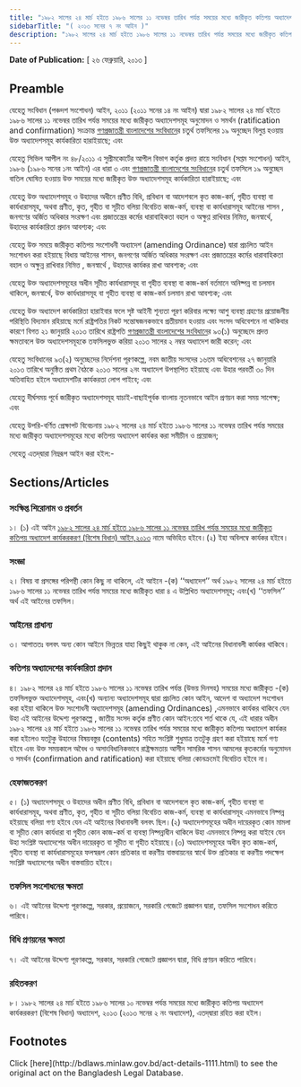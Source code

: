 ```yaml
---
title: "১৯৮২ সালের ২৪ মার্চ হইতে ১৯৮৬ সালের ১১ নভেম্বর তারিখ পর্যন্ত সময়ের মধ্যে জারীকৃত কতিপয় অধ্যাদেশ কার্যকরকরণ (বিশেষ বিধান) আইন,২০১৩"
sidebarTitle: "( ২০১৩ সনের ৭ নং আইন )"
description: "১৯৮২ সালের ২৪ মার্চ হইতে ১৯৮৬ সালের ১১ নভেম্বর তারিখ পর্যন্ত সময়ের মধ্যে জারীকৃত কতিপয় অধ্যাদেশ কার্যকর করিবার লক্ষ্যে প্রণীত আইন"
---
```


**Date of Publication:** [ ২৬ ফেব্রুয়ারি, ২০১৩ ]

## Preamble

যেহেতু সংবিধান (পঞ্চদশ সংশোধন) আইন, ২০১১ (২০১১ সনের ১৪ নং আইন) দ্বারা ১৯৮২ সালের ২৪ মার্চ হইতে ১৯৮৬ সালের ১১ নভেম্বর তারিখ পর্যন্ত সময়ের মধ্যে জারীকৃত অধ্যাদেশসমূহ অনুমোদন ও সমর্থন (ratification and confirmation) সংক্রান্ত [গণপ্রজাতন্ত্রী বাংলাদেশের সংবিধান](/act-957.html "গণপ্রজাতন্ত্রী বাংলাদেশের সংবিধান")ের চতুর্থ তফসিলের ১৯ অনুচ্ছেদ বিলুপ্ত হওয়ায় উক্ত অধ্যাদেশসমূহ কার্যকারিতা হারাইয়াছে; এবং

যেহেতু সিভিল আপীল নং ৪৮/২০১১ এ সুপ্রীমকোর্টের আপীল বিভাগ কর্তৃক প্রদত্ত রায়ে সংবিধান (সপ্তম সংশোধন) আইন, ১৯৮৬ (১৯৮৬ সনের ১নং আইন) এর ধারা ৩ এবং [গণপ্রজাতন্ত্রী বাংলাদেশের সংবিধান](/act-957.html "গণপ্রজাতন্ত্রী বাংলাদেশের সংবিধান")ের চতুর্থ তফসিলে ১৯ অনু্চ্ছেদ বাতিল ঘোষিত হওয়ায় উক্ত সময়ের মধ্যে জারীকৃত উক্ত অধ্যাদেশসমূহ কার্যকারিতা হারাইয়াছে; এবং

যেহেতু উক্ত অধ্যাদেশসমূহ ও উহাদের অধীনে প্রণীত বিধি, প্রবিধান বা আদেশবলে কৃত কাজ-কর্ম, গৃহীত ব্যবস্থা বা কার্যধারাসমূহ, অথবা প্রণীত, কৃত, গৃহীত বা সূচীত বলিয়া বিবেচিত কাজ-কর্ম, ব্যবস্থা বা কার্যধারাসমূহ আইনের শাসন , জনগণের অর্জিত অধিকার সংরক্ষণ এবং প্রজাতন্ত্রের কর্মের ধারাবাহিকতা বহাল ও অক্ষুণ্ণ রাখিবার নিমিত্ত, জনস্বার্থে, উহাদের কার্যকারিতা প্রদান আবশ্যক; এবং

যেহেতু উক্ত সময়ে জারীকৃত কতিপয় সংশোধনী অধ্যাদেশ (amending Ordinance) দ্বারা প্রচলিত আইন সংশোধন করা হইয়াছে বিধায় আইনের শাসন, জনগণের অর্জিত অধিকার সংরক্ষণ এবং প্রজাতন্ত্রের কর্মের ধারাবাহিকতা বহাল ও অক্ষুন্ন রাখিবার নিমিত্ত , জনস্বার্থে , উহাদের কার্যকর রাখা আবশ্যক; এবং

যেহেতু উক্ত অধ্যাদেশসমূহের অধীন সূচীত কার্যধারাসমূহ বা গৃহীত ব্যবস্থা বা কাজ-কর্ম বর্তমানে অনিষ্পন্ন বা চলমান থাকিলে, জনস্বার্থে, উক্ত কার্যধারাসমূহ বা গৃহীত ব্যবস্থা বা কাজ-কর্ম চলমান রাখা আবশ্যক; এবং

যেহেতু উক্ত অধ্যাদেশ কার্যকারিতা হারাইবার ফলে সৃষ্ট আইনী শূন্যতা পূরণ করিবার লক্ষ্যে আশু ব্যবস্থা গ্রহণের প্রয়োজনীয় পরিস্থিতি বিদ্যমান রহিয়াছে মর্মে রাষ্ট্রপতির নিকট সন্তোষজনকভাবে প্রতীয়মান হওয়ায় এবং সংসদ অধিবেশনে না থাকিবার কারণে বিগত ২১ জানুয়ারি ২০১৩ তারিখে রাষ্ট্রপতি [গণপ্রজাতন্ত্রী বাংলাদেশের সংবিধান](/act-957.html "গণপ্রজাতন্ত্রী বাংলাদেশের সংবিধান")ের ৯৩(১) অনুচ্ছেদে প্রদত্ত ক্ষমতাবলে উক্ত অধ্যাদেশসমূহকে তফসিলভুক্ত করিয়া ২০১৩ সালের ২ নম্বর অধ্যাদেশ জারী করেন; এবং

যেহেতু সংবিধানের ৯৩(২) অনুচ্ছেদের নির্দেশনা পূরণকল্পে, নবম জাতীয় সংসদের ১৬তম অধিবেশনের ২৭ জানুয়ারি ২০১৩ তারিখে অনুষ্ঠিত প্রথম বৈঠকে ২০১৩ সালের ২নং অধ্যাদেশ উপস্থাপিত হইয়াছে এবং উহার পরবর্তী ৩০ দিন অতিবাহিত হইলে অধ্যাদেশটির কার্যকরতা লোপ পাইবে; এবং

যেহেতু দীর্ঘসময় পূর্বে জারীকৃত অধ্যাদেশসমূহ যাচাই-বাছাইপূর্বক বাংলায় নূতনভাবে আইন প্রণয়ন করা সময় সাপেক্ষ; এবং

যেহেতু উপরি-বর্ণিত প্রেক্ষাপট বিবেচনায় ১৯৮২ সালের ২৪ মার্চ হইতে ১৯৮৬ সালের ১১ নভেম্বর তারিখ পর্যন্ত সময়ের মধ্যে জারীকৃত অধ্যাদেশসমূহের মধ্যে কতিপয় অধ্যাদেশ কার্যকর করা সমীচীন ও প্রয়োজন;

সেহেতু এতদ্‌দ্বারা নিম্নরূপ আইন করা হইল:-

## Sections/Articles

### সংক্ষিপ্ত শিরোনাম ও প্রবর্তন

১। (১) এই আইন [১৯৮২ সালের ২৪ মার্চ হইতে ১৯৮৬ সালের ১১ নভেম্বর তারিখ পর্যন্ত সময়ের মধ্যে জারীকৃত কতিপয় অধ্যাদেশ কার্যকরকরণ (বিশেষ বিধান) আইন,২০১৩](/laws/act-1111 "১৯৮২ সালের ২৪ মার্চ হইতে ১৯৮৬ সালের ১১ নভেম্বর তারিখ পর্যন্ত সময়ের মধ্যে জারীকৃত কতিপয় অধ্যাদেশ কার্যকরকরণ (বিশেষ বিধান) আইন,২০১৩") নামে অভিহিত হইবে।(২) ইহা অবিলম্বে কার্যকর হইবে।

### সংজ্ঞা

২। বিষয় বা প্রসঙ্গের পরিপন্থী কোন কিছু না থাকিলে, এই আইনে -(ক) ‘‘অধ্যাদেশ’’ অর্থ ১৯৮২ সালের ২৪ মার্চ হইতে ১৯৮৬ সালের ১১ নভেম্বর তারিখ পর্যন্ত সময়ের মধ্যে জারীকৃত ধারা ৪ এ উল্লিখিত অধ্যাদেশসমূহ; এবং(খ) ‘‘তফসিল’’ অর্থ এই আইনের তফসিল।

### আইনের প্রাধান্য

৩। আপাততঃ বলবৎ অন্য কোন আইনে ভিন্নতর যাহা কিছুই থাকুক না কেন, এই আইনের বিধানাবলী কার্যকর থাকিবে।

### কতিপয় অধ্যাদেশের কার্যকারিতা প্রদান

৪। ১৯৮২ সালের ২৪ মার্চ হইতে ১৯৮৬ সালের ১১ নভেম্বর তারিখ পর্যন্ত (উভয় দিনসহ) সময়ের মধ্যে জারীকৃত -(ক) তফসিলভুক্ত অধ্যাদেশসমূহ, এবং(খ) অন্যান্য অধ্যাদেশসমূহ দ্বারা প্রচলিত কোন আইন, আদেশ বা অধ্যাদেশ সংশোধন করা হইয়া থাকিলে উক্ত সংশোধনী অধ্যাদেশসমূহ (amending Ordinances) ,এমনভাবে কার্যকর থাকিবে যেন উহা এই আইনের উদ্দেশ্য পূরণকল্পে , জাতীয় সংসদ কর্তৃক প্রণীত কোন আইন:তবে শর্ত থাকে যে, এই ধারার অধীন ১৯৮২ সালের ২৪ মার্চ হইতে ১৯৮৬ সালের ১১ নভেম্বর তারিখ পর্যন্ত সময়ের মধ্যে জারীকৃত কতিপয় অধ্যাদেশ কার্যকর করা হইলেও যতটুকু উহাদের বিষয়বস্তুর (contents) সহিত সংশ্লিষ্ট শুধুমাত্র ততটুকু গ্রহণ করা হইয়াছে মর্মে গণ্য হইবে এবং উক্ত সময়কালে অবৈধ ও অসাংবিধানিকভাবে রাষ্ট্রক্ষমতায় আসীন সামরিক শাসন আমলের কৃতকর্মের অনুমোদন ও সমর্থন (confirmation and ratification) করা হইয়াছে বলিয়া কোনক্রমেই বিবেচিত হইবে না।

### হেফাজতকরণ

৫। (১) অধ্যাদেশসমূহ ও উহাদের অধীন প্রণীত বিধি, প্রবিধান বা আদেশবলে কৃত কাজ-কর্ম, গৃহীত ব্যবস্থা বা কার্যধারাসমূহ, অথবা প্রণীত, কৃত, গৃহীত বা সূচীত বলিয়া বিবেচিত কাজ-কর্ম, ব্যবস্থা বা কার্যধারাসমূহ এমনভাবে নিষ্পন্ন হইয়াছে বলিয়া গণ্য হইবে যেন এই আইনের বিধানাবলী বলবৎ ছিল।(২) অধ্যাদেশসমূহের অধীন দায়েরকৃত কোন মামলা বা সূচীত কোন কার্যধারা বা গৃহীত কোন কাজ-কর্ম বা ব্যবস্থা নিষ্পন্নাধীন থাকিলে উহা এমনভাবে নিষ্পন্ন করা যাইবে যেন উহা সংশ্লিষ্ট অধ্যাদেশের অধীন দায়েরকৃত বা সূচীত বা গৃহীত হইয়াছে।(৩) অধ্যাদেশসমূহের অধীন কৃত কাজ-কর্ম, গৃহীত ব্যবস্থা বা কার্যধারাসমূহের ফলস্বরূপ কোন প্রতিকার বা করণীয় বাস্তবায়নের স্বার্থে উক্ত প্রতিকার বা করণীয় পদক্ষেপ সংশ্লিষ্ট অধ্যাদেশের অধীন বাস্তবায়িত হইবে।

### তফসিল সংশোধনের ক্ষমতা

৬। এই আইনের উদ্দেশ্য পূরণকল্পে, সরকার, প্রয়োজনে, সরকারি গেজেটে প্রজ্ঞাপন দ্বারা, তফসিল সংশোধন করিতে পারিবে।

### বিধি প্রণয়নের ক্ষমতা

৭। এই আইনের উদ্দেশ্য পূরণকল্পে, সরকার, সরকারি গেজেটে প্রজ্ঞাপন দ্বারা, বিধি প্রণয়ন করিতে পারিবে।

### রহিতকরণ

৮। ১৯৮২ সালের ২৪ মার্চ হইতে ১৯৮৬ সালের ১০ নভেম্বর পর্যন্ত সময়ের মধ্যে জারীকৃত কতিপয় অধ্যাদেশ কার্যকরকরণ (বিশেষ বিধান) অধ্যাদেশ, ২০১৩ (২০১৩ সনের ২ নং অধ্যাদেশ), এতদ্‌দ্বারা রহিত করা হইল।

## Footnotes

<Note>
  Click [here](http://bdlaws.minlaw.gov.bd/act-details-1111.html) to see the original act on the Bangladesh Legal Database.
</Note>
